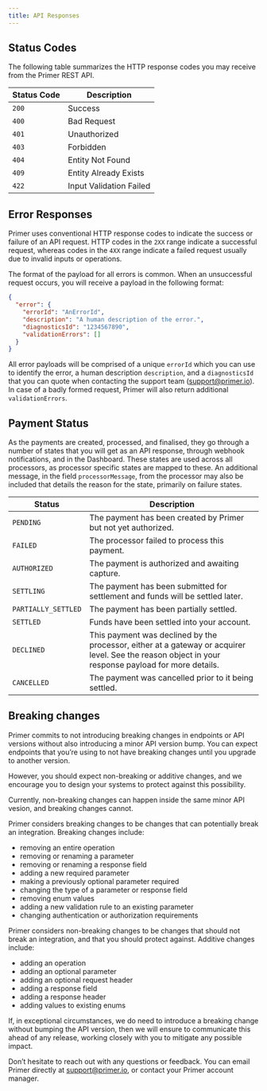 ---
title: API Responses
---


## Status Codes


The following table summarizes the HTTP response codes you may receive from the Primer REST API.

| Status Code | Description |
| --- | --- |
| `200` | Success |
| `400` | Bad Request |
| `401` | Unauthorized |
| `403` | Forbidden |
| `404` | Entity Not Found |
| `409` | Entity Already Exists |
| `422` | Input Validation Failed |

## Error Responses


Primer uses conventional HTTP response codes to indicate the success or failure of an API request. HTTP codes in the `2XX` range indicate a successful request, whereas codes in the `4XX` range indicate a failed request usually due to invalid inputs or operations.

The format of the payload for all errors is common. When an unsuccessful request occurs, you will receive a payload in the following format:

```json
{
  "error": {
    "errorId": "AnErrorId",
    "description": "A human description of the error.",
    "diagnosticsId": "1234567890",
    "validationErrors": []
  }
}
```

All error payloads will be comprised of a unique `errorId` which you can use to identify the error, a human description `description`, and a `diagnosticsId` that you can quote when contacting the support team ([support@primer.io](mailto:support@primer.io)). In case of a badly formed request, Primer will also return additional `validationErrors`.

## Payment Status


As the payments are created, processed, and finalised, they go through a number of states that you will get as an API response, through webhook notifications, and in the Dashboard. These states are used across all processors, as processor specific states are mapped to these. An additional message, in the field `processorMessage`, from the processor may also be included that details the reason for the state, primarily on failure states.

| Status | Description |
| --- | --- |
| `PENDING` | The payment has been created by Primer but not yet authorized. |
| `FAILED` | The processor failed to process this payment. |
| `AUTHORIZED` | The payment is authorized and awaiting capture. |
| `SETTLING` | The payment has been submitted for settlement and funds will be settled later. |
| `PARTIALLY_SETTLED` | The payment has been partially settled. |
| `SETTLED` | Funds have been settled into your account. |
| `DECLINED` | This payment was declined by the processor, either at a gateway or acquirer level. See the reason object in your response payload for more details. |
| `CANCELLED` | The payment was cancelled prior to it being settled. |

## Breaking changes


Primer commits to not introducing breaking changes in endpoints or API versions without also introducing a minor API version bump. You can expect endpoints that you’re using to not have breaking changes until you upgrade to another version.

However, you should expect non-breaking or additive changes, and we encourage you to design your systems to protect against this possibility.

Currently, non-breaking changes can happen inside the same minor API vesion, and breaking changes cannot.

Primer considers breaking changes to be changes that can potentially break an integration. Breaking changes include:

* removing an entire operation
* removing or renaming a parameter
* removing or renaming a response field
* adding a new required parameter
* making a previously optional parameter required
* changing the type of a parameter or response field
* removing enum values
* adding a new validation rule to an existing parameter
* changing authentication or authorization requirements

Primer considers non-breaking changes to be changes that should not break an integration, and that you should protect against. Additive changes include:

* adding an operation
* adding an optional parameter
* adding an optional request header
* adding a response field
* adding a response header
* adding values to existing enums

If, in exceptional circumstances, we do need to introduce a breaking change without bumping the API version, then we will ensure to communicate this ahead of any release, working closely with you to mitigate any possible impact.

Don’t hesitate to reach out with any questions or feedback. You can email Primer directly at [support@primer.io](mailto:support@primer.io), or contact your Primer account manager.
